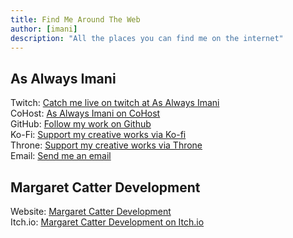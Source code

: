```yaml
---
title: Find Me Around The Web
author: [imani]
description: "All the places you can find me on the internet"
---
```


## As Always Imani

Twitch: [Catch me live on twitch at As Always Imani](https://www.twitch.tv/asalwaysimani)  
CoHost: [As Always Imani on CoHost](https://cohost.org/asalwaysimani)  
GitHub: [Follow my work on Github](https://github.com/asalwaysimani)  
Ko-Fi: [Support my creative works via Ko-fi](https://ko-fi.com/asalwaysimani)  
Throne: [Support my creative works via Throne](https://throne.me/u/asalwaysimani)  
Email: [Send me an email](mailto:contact@asalwaysimani.com)

## Margaret Catter Development

Website: [Margaret Catter Development](https://margaretcatter.dev)  
Itch.io: [Margaret Catter Development on Itch.io](https://margaretcatter.itch.io/)



